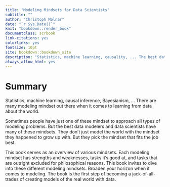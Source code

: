 ```yaml
---
title: "Modeling Mindsets for Data Scientists"
subtitle: ""
author: "Christoph Molnar"
date: "`r Sys.Date()`"
knit: "bookdown::render_book"
documentclass: scrbook
link-citations: yes
colorlinks: yes
fontsize: 10pt
site: bookdown::bookdown_site
description: "Statistics, machine learning, causality, ... The best data scientists don't mindlessly follow just one approach. The best data scientists have all modeling mindsets at their disposal -- and use the right tool for the right job."
always_allow_html: yes
---
```


# Summary {-}

Statistics, machine learning, causal inference, Bayesianism, ...
There are many modeling mindset out there when it comes to learning from data about the world.

Sometimes people have just one of these mindset to approach all types of modeling problems.
But the best data modelers and data scientists have many of these mindsets.
They don't just model the world with the mindset they happened to grow up with.
But they pick the mindset that fits the job best.

This book serves as an overview of various mindsets.
Each modeling mindset has strengths and weaknesses, tasks it's good at, and tasks that are outright excluded for philosophical reasons.
This book invites to dive into these different modeling mindsets.
Broaden your horizon when it comes to modeling.
The book is the first step of becoming a jack-of-all-trades of creating models of the real world with data.

